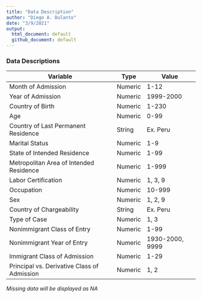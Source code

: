 ```yaml
---
title: "Data Description"
author: "Diego A. Dulanto"
date: "3/9/2021"
output: 
  html_document: default
  github_document: default
---
```



### Data Descriptions

| Variable | Type | Value |
| ----------- | ----------- | ----------- |
| Month of Admission | Numeric | 1-12 |
| Year of Admission | Numeric | 1999-2000 |
| Country of Birth | Numeric | 1-230 |
| Age | Numeric | 0-99 |
| Country of Last Permanent Residence | String | Ex. Peru |
| Marital Status | Numeric | 1-9 |
| State of Intended Residence | Numeric | 1-99 |
| Metropolitan Area of Intended Residence | Numeric | 1-999 |
| Labor Certification | Numeric | 1, 3, 9 |
| Occupation | Numeric | 10-999 |
| Sex | Numeric | 1, 2, 9 |
| Country of Chargeability | String | Ex. Peru |
| Type of Case | Numeric | 1, 3 |
| Nonimmigrant Class of Entry | Numeric | 1-99 |
| Nonimmigrant Year of Entry | Numeric | 1930-2000, 9999|
| Immigrant Class of Admission | Numeric | 1-29 |
| Principal vs. Derivative Class of Admission | Numeric | 1, 2 |

_Missing data will be displayed as NA_